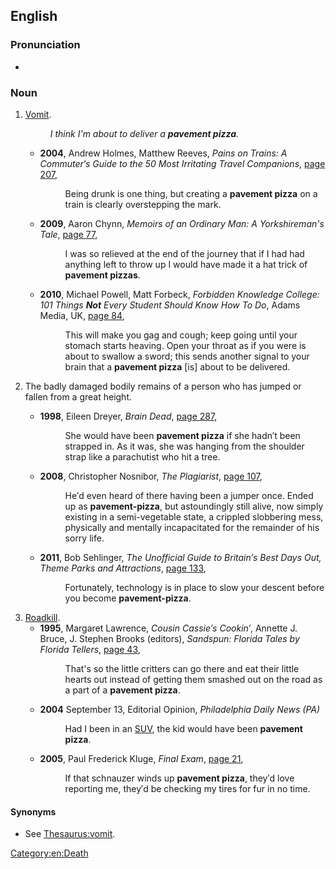{{also|pavement-pizza}}
==English==

===Pronunciation===
* {{audio|en|en-au-pavement pizza.ogg|Audio (AU)}}

===Noun===
{{en-noun|~}}

# {{lb|en|UK|Australia|humorous}} [[vomit|Vomit]].
#: ''I think I'm about to deliver a '''pavement pizza'''.''
#* '''2004''', Andrew Holmes, Matthew Reeves, ''Pains on Trains: A Commuter′s Guide to the 50 Most Irritating Travel Companions'', [http://books.google.com.au/books?id=-g0G49FmRKQC&pg=PA207&dq=%22pavement+pizza%22|%22pavement+pizzas%22+-intitle:%22%22+-inauthor:%22%22&hl=en&sa=X&ei=OWXVT5_aIMPYigfuvJ2oAw&redir_esc=y#v=onepage&q=%22pavement%20pizza%22|%22pavement%20pizzas%22%20-intitle%3A%22%22%20-inauthor%3A%22%22&f=false page 207],
#*: Being drunk is one thing, but creating a '''pavement pizza''' on a train is clearly overstepping the mark.
#* '''2009''', Aaron Chynn, ''Memoirs of an Ordinary Man: A Yorkshireman's Tale'', [http://books.google.com.au/books?id=hayL7pkAapUC&pg=PA77&dq=%22pavement+pizza%22|%22pavement+pizzas%22+-intitle:%22%22+-inauthor:%22%22&hl=en&sa=X&ei=OWXVT5_aIMPYigfuvJ2oAw&redir_esc=y#v=onepage&q=%22pavement%20pizza%22|%22pavement%20pizzas%22%20-intitle%3A%22%22%20-inauthor%3A%22%22&f=false page 77],
#*: I was so relieved at the end of the journey that if I had had anything left to throw up I would have made it a hat trick of '''pavement pizzas'''.
#* '''2010''', Michael Powell, Matt Forbeck, ''Forbidden Knowledge College: 101 Things '''Not''' Every Student Should Know How To Do'', Adams Media, UK, [http://books.google.com.au/books?id=9pNatToRRzIC&pg=PA84&dq=%22pavement+pizza%22|%22pavement+pizzas%22+-intitle:%22%22+-inauthor:%22%22&hl=en&sa=X&ei=OWXVT5_aIMPYigfuvJ2oAw&redir_esc=y#v=onepage&q=%22pavement%20pizza%22|%22pavement%20pizzas%22%20-intitle%3A%22%22%20-inauthor%3A%22%22&f=false page 84],
#*: This will make you gag and cough; keep going until your stomach starts heaving. Open your throat as if you were is about to swallow a sword; this sends another signal to your brain that a '''pavement pizza''' [is] about to be delivered.
# {{lb|en|humorous}} The badly damaged bodily remains of a person who has jumped or fallen from a great height.
#* '''1998''', Eileen Dreyer, ''Brain Dead'', [http://books.google.com.au/books?id=_NICoNE4WMEC&q=%22pavement+pizza%22|%22pavement+pizzas%22+-intitle:%22%22+-inauthor:%22%22&dq=%22pavement+pizza%22|%22pavement+pizzas%22+-intitle:%22%22+-inauthor:%22%22&hl=en&sa=X&ei=OWXVT5_aIMPYigfuvJ2oAw&redir_esc=y page 287],
#*: She would have been '''pavement pizza''' if she hadn′t been strapped in. As it was, she was hanging from the shoulder strap like a parachutist who hit a tree.
#* '''2008''', Christopher Nosnibor, ''The Plagiarist'', [http://books.google.com.au/books?id=AsruF_BbGdUC&pg=PA107&dq=%22pavement+pizza%22|%22pavement+pizzas%22+-intitle:%22%22+-inauthor:%22%22&hl=en&sa=X&ei=OWXVT5_aIMPYigfuvJ2oAw&redir_esc=y#v=onepage&q=%22pavement%20pizza%22|%22pavement%20pizzas%22%20-intitle%3A%22%22%20-inauthor%3A%22%22&f=false page 107],
#*: He′d even heard of there having been a jumper once. Ended up as '''pavement-pizza''', but astoundingly still alive, now simply existing in a semi-vegetable state, a crippled slobbering mess, physically and mentally incapacitated for the remainder of his sorry life.
#* '''2011''', Bob Sehlinger, ''The Unofficial Guide to Britain′s Best Days Out, Theme Parks and Attractions'', [http://books.google.com.au/books?id=ptk82Uwd_ikC&pg=PA133&dq=%22pavement+pizza%22|%22pavement+pizzas%22+-intitle:%22%22+-inauthor:%22%22&hl=en&sa=X&ei=OWXVT5_aIMPYigfuvJ2oAw&redir_esc=y#v=onepage&q=%22pavement%20pizza%22|%22pavement%20pizzas%22%20-intitle%3A%22%22%20-inauthor%3A%22%22&f=false page 133],
#*: Fortunately, technology is in place to slow your descent before you become '''pavement-pizza'''.
# [[roadkill|Roadkill]].
#* '''1995''', Margaret Lawrence, ''Cousin Cassie′s Cookin′'', Annette J. Bruce, J. Stephen Brooks (editors), ''Sandspun: Florida Tales by Florida Tellers'', [http://books.google.com.au/books?id=G5otiSFO0NgC&pg=PA43&dq=%22pavement+pizza%22|%22pavement+pizzas%22+-intitle:%22%22+-inauthor:%22%22&hl=en&sa=X&ei=OWXVT5_aIMPYigfuvJ2oAw&redir_esc=y#v=onepage&q=%22pavement%20pizza%22|%22pavement%20pizzas%22%20-intitle%3A%22%22%20-inauthor%3A%22%22&f=false page 43],
#*: That's so the little critters can go there and eat their little hearts out instead of getting them smashed out on the road as a part of a '''pavement pizza'''.
#* '''2004''' September 13, Editorial Opinion, ''Philadelphia Daily News (PA)''
#*: Had I been in an [[SUV]], the kid would have been '''pavement pizza'''.
#* '''2005''', Paul Frederick Kluge, ''Final Exam'', [http://books.google.com.au/books?id=aJ4DrWuTawEC&pg=PA21&dq=%22pavement+pizza%22|%22pavement+pizzas%22+-intitle:%22%22+-inauthor:%22%22&hl=en&sa=X&ei=OWXVT5_aIMPYigfuvJ2oAw&redir_esc=y#v=onepage&q=%22pavement%20pizza%22|%22pavement%20pizzas%22%20-intitle%3A%22%22%20-inauthor%3A%22%22&f=false page 21],
#*: If that schnauzer winds up '''pavement pizza''', they′d love reporting me, they′d be checking my tires for fur in no time.

====Synonyms====
* {{sense|vomit}} See [[Thesaurus:vomit]].

[[Category:en:Death]]